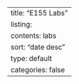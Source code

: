 ---
title: "E155 Labs"
listing:
  contents: labs
  sort: "date desc"
  type: default
  categories: false
---